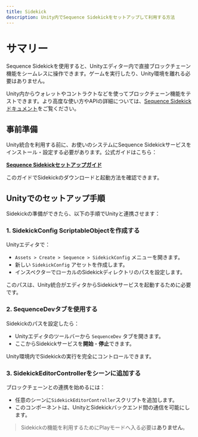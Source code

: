 ```yaml
---
title: Sidekick
description: Unity内でSequence Sidekickをセットアップして利用する方法
---
```


# サマリー
Sequence Sidekickを使用すると、Unityエディター内で直接ブロックチェーン機能をシームレスに操作できます。ゲームを実行したり、Unity環境を離れる必要はありません。

Unity内からウォレットやコントラクトなどを使ってブロックチェーン機能をテストできます。より高度な使い方やAPIの詳細については、[Sequence Sidekickドキュメント](https://docs.sequence.xyz/solutions/infrastructure/sidekick/overview)をご覧ください。

## 事前準備
Unity統合を利用する前に、お使いのシステムにSequence Sidekickサービスをインストール・設定する必要があります。公式ガイドはこちら：

**[Sequence Sidekickセットアップガイド](https://docs.sequence.xyz/solutions/infrastructure/sidekick/overview)**

このガイドでSidekickのダウンロードと起動方法を確認できます。

## Unityでのセットアップ手順
Sidekickの準備ができたら、以下の手順でUnityと連携させます：

### 1. SidekickConfig ScriptableObjectを作成する
Unityエディタで：
- `Assets > Create > Sequence > SidekickConfig` メニューを開きます。
- 新しい `SidekickConfig` アセットを作成します。
- インスペクターでローカルのSidekickディレクトリのパスを設定します。

このパスは、Unity統合がエディタからSidekickサービスを起動するために必要です。

### 2. SequenceDevタブを使用する
Sidekickのパスを設定したら：
- Unityエディタのツールバーから `SequenceDev` タブを開きます。
- ここからSidekickサービスを**開始**・**停止**できます。

Unity環境内でSidekickの実行を完全にコントロールできます。

### 3. SidekickEditorControllerをシーンに追加する
ブロックチェーンとの連携を始めるには：
- 任意のシーンに`SidekickEditorController`スクリプトを追加します。
- このコンポーネントは、UnityとSidekickバックエンド間の通信を可能にします。

> Sidekickの機能を利用するためにPlayモードへ入る必要は**ありません**。